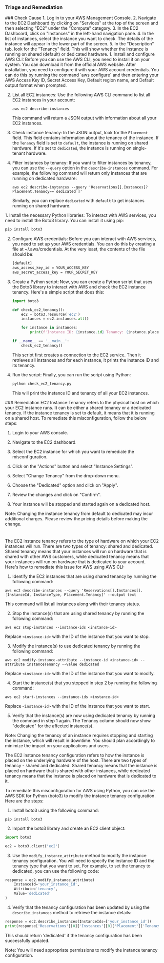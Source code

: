 
### Triage and Remediation
<Tabs>

<Tab title='Cause'>
### Check Cause
<AccordionGroup>
<Accordion title='Using Console' defaultOpen='true'>
1. Log in to your AWS Management Console.
2. Navigate to the EC2 Dashboard by clicking on "Services" at the top of the screen and then selecting "EC2" under the "Compute" category.
3. In the EC2 Dashboard, click on "Instances" in the left-hand navigation pane.
4. In the list of instances, select the instance you want to check. The details of the instance will appear in the lower part of the screen.
5. In the "Description" tab, look for the "Tenancy" field. This will show whether the instance is running on shared (default) or dedicated hardware.
</Accordion>

<Accordion title='Using CLI'>
1. Install and configure AWS CLI: Before you can use the AWS CLI, you need to install it on your system. You can download it from the official AWS website. After installation, you need to configure it with your AWS account credentials. You can do this by running the command `aws configure` and then entering your AWS Access Key ID, Secret Access Key, Default region name, and Default output format when prompted.

2. List all EC2 instances: Use the following AWS CLI command to list all EC2 instances in your account:

   ```
   aws ec2 describe-instances
   ```

   This command will return a JSON output with information about all your EC2 instances.

3. Check instance tenancy: In the JSON output, look for the `Placement` field. This field contains information about the tenancy of the instance. If the `Tenancy` field is set to `default`, the instance is running on shared hardware. If it's set to `dedicated`, the instance is running on single-tenant hardware.

4. Filter instances by tenancy: If you want to filter instances by tenancy, you can use the `--query` option in the `describe-instances` command. For example, the following command will return only instances that are running on dedicated hardware:

   ```
   aws ec2 describe-instances --query 'Reservations[].Instances[?Placement.Tenancy==`dedicated`]'
   ```

   Similarly, you can replace `dedicated` with `default` to get instances running on shared hardware.
</Accordion>

<Accordion title='Using Python'>
1. Install the necessary Python libraries: To interact with AWS services, you need to install the Boto3 library. You can install it using pip:

   ```bash
   pip install boto3
   ```

2. Configure AWS credentials: Before you can interact with AWS services, you need to set up your AWS credentials. You can do this by creating a file at ~/.aws/credentials. At the very least, the contents of the file should be:

   ```bash
   [default]
   aws_access_key_id = YOUR_ACCESS_KEY
   aws_secret_access_key = YOUR_SECRET_KEY
   ```

3. Create a Python script: Now, you can create a Python script that uses the Boto3 library to interact with AWS and check the EC2 instance tenancy. Here's a simple script that does this:

   ```python
   import boto3

   def check_ec2_tenancy():
       ec2 = boto3.resource('ec2')
       instances = ec2.instances.all()

       for instance in instances:
           print(f'Instance ID: {instance.id} Tenancy: {instance.placement["Tenancy"]}')

   if __name__ == '__main__':
       check_ec2_tenancy()
   ```
   This script first creates a connection to the EC2 service. Then it retrieves all instances and for each instance, it prints the instance ID and its tenancy.

4. Run the script: Finally, you can run the script using Python:

   ```bash
   python check_ec2_tenancy.py
   ```
   This will print the instance ID and tenancy of all your EC2 instances.
</Accordion>

</AccordionGroup>
</Tab>
<Tab title='Remediation'>
### Remediation

<AccordionGroup>
<Accordion title='Using Console' defaultOpen='true'>
EC2 Instance Tenancy refers to the physical host on which your EC2 instance runs. It can be either a shared tenancy or a dedicated tenancy. If the instance tenancy is set to default, it means that it is running on a shared host. To remediate this misconfiguration, follow the below steps:

1. Login to your AWS console.

2. Navigate to the EC2 dashboard.

3. Select the EC2 instance for which you want to remediate the misconfiguration.

4. Click on the "Actions" button and select "Instance Settings".

5. Select "Change Tenancy" from the drop-down menu.

6. Choose the "Dedicated" option and click on "Apply".

7. Review the changes and click on "Confirm".

8. Your instance will be stopped and started again on a dedicated host.

Note: Changing the instance tenancy from default to dedicated may incur additional charges. Please review the pricing details before making the change.

#
</Accordion>

<Accordion title='Using CLI'>
The EC2 instance tenancy refers to the type of hardware on which your EC2 instances will run. There are two types of tenancy: shared and dedicated. Shared tenancy means that your instances will run on hardware that is shared with other AWS customers, while dedicated tenancy means that your instances will run on hardware that is dedicated to your account. Here's how to remediate this issue for AWS using AWS CLI:

1. Identify the EC2 instances that are using shared tenancy by running the following command:

```
aws ec2 describe-instances --query 'Reservations[].Instances[].[InstanceId, InstanceType, Placement.Tenancy]' --output text
```

This command will list all instances along with their tenancy status.

2. Stop the instance(s) that are using shared tenancy by running the following command:

```
aws ec2 stop-instances --instance-ids <instance-id>
```

Replace `<instance-id>` with the ID of the instance that you want to stop.

3. Modify the instance(s) to use dedicated tenancy by running the following command:

```
aws ec2 modify-instance-attribute --instance-id <instance-id> --attribute instanceTenancy --value dedicated
```

Replace `<instance-id>` with the ID of the instance that you want to modify.

4. Start the instance(s) that you stopped in step 2 by running the following command:

```
aws ec2 start-instances --instance-ids <instance-id>
```

Replace `<instance-id>` with the ID of the instance that you want to start.

5. Verify that the instance(s) are now using dedicated tenancy by running the command in step 1 again. The Tenancy column should now show "dedicated" for the affected instance(s).

Note: Changing the tenancy of an instance requires stopping and starting the instance, which will result in downtime. You should plan accordingly to minimize the impact on your applications and users.
</Accordion>

<Accordion title='Using Python'>
The EC2 instance tenancy configuration refers to how the instance is placed on the underlying hardware of the host. There are two types of tenancy - shared and dedicated. Shared tenancy means that the instance is placed on hardware that is shared with other instances, while dedicated tenancy means that the instance is placed on hardware that is dedicated to it.

To remediate this misconfiguration for AWS using Python, you can use the AWS SDK for Python (boto3) to modify the instance tenancy configuration. Here are the steps:

1. Install boto3 using the following command:

```
pip install boto3
```

2. Import the boto3 library and create an EC2 client object:

```python
import boto3

ec2 = boto3.client('ec2')
```

3. Use the `modify_instance_attribute` method to modify the instance tenancy configuration. You will need to specify the instance ID and the tenancy type that you want to set. For example, to set the tenancy to dedicated, you can use the following code:

```python
response = ec2.modify_instance_attribute(
    InstanceId='your_instance_id',
    Attribute='tenancy',
    Value='dedicated'
)
```

4. Verify that the tenancy configuration has been updated by using the `describe_instances` method to retrieve the instance details:

```python
response = ec2.describe_instances(InstanceIds=['your_instance_id'])
print(response['Reservations'][0]['Instances'][0]['Placement']['Tenancy'])
```

This should return 'dedicated' if the tenancy configuration has been successfully updated.

Note: You will need appropriate permissions to modify the instance tenancy configuration.
</Accordion>

</AccordionGroup>
</Tab>
</Tabs>
